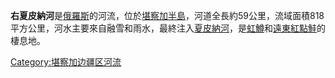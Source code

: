 '''右夏皮納河'''是[[俄羅斯|俄羅斯]]的河流，位於[[堪察加半島|堪察加半島]]，河道全長約59公里，流域面積818平方公里，河水主要來自融雪和雨水，最終注入[[夏皮納河|夏皮納河]]，是[[虹鱒|虹鱒]]和[[遠東紅點鮭|遠東紅點鮭]]的棲息地。

{{Russia-geo-stub}}

[[Category:堪察加边疆区河流|Category:堪察加边疆区河流]]